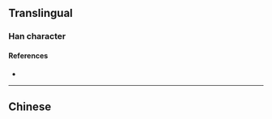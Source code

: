 {{also|僑}}
{{character info/new}}
==Translingual==

===Han character===
{{Han char|rn=9|rad=人|as=06|sn=8|four=|canj=OHKL|ids=⿰亻乔}}

====References====
* {{Han ref|kx=0102.291|hdz=10149.060|uh=4FA8|ud=20392}}

----

==Chinese==
{{zh-see|僑}}